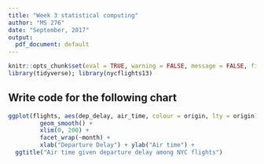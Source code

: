 ```yaml
---
title: "Week 3 statistical computing"
author: "MS 276"
date: "September, 2017"
output:
  pdf_document: default
---
```


```r
knitr::opts_chunk$set(eval = TRUE, warning = FALSE, message = FALSE, fig.height = 5, fig.width = 6)
library(tidyverse); library(nycflights13)
```

## Write code for the following chart

```r
ggplot(flights, aes(dep_delay, air_time, colour = origin, lty = origin)) + 
         geom_smooth() + 
         xlim(0, 200) + 
         facet_wrap(~month) + 
         xlab("Departure Delay") + ylab("Air time") + 
  ggtitle("Air time given departure delay among NYC flights")
```


